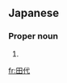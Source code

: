 ==Japanese==
{{ja-kanjitab|た|しろ|yomi=k}}

===Proper noun===
{{ja-pos|たしろ|proper}}

# {{surname|lang=ja|sort=たしろ}}

[[fr:田代]]